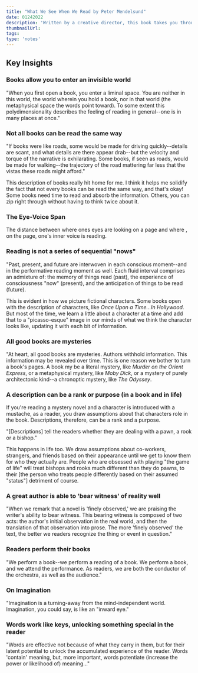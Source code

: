 ```yaml
---
title: "What We See When We Read by Peter Mendelsund"
date: 01242022
description: 'Written by a creative director, this book takes you through the ups and downs of, as the title suggests, what you see when you read. It's an interesting book with some neat ideas, but I felt it never came together. Maybe that's the point of the book, but I felt Mendelsund was trying to communicate how important it is we be aware of where the pictures in our minds come from when we read, but he never said that so directly.'
thumbnailUrl: 
tags: 
type: 'notes'
---
```


Key Insights
------------

### Books allow you to enter an invisible world

"When you first open a book, you enter a liminal space. You are neither in this world, the world wherein you hold a book, nor in that world (the metaphysical space the words point toward). To some extent this polydimensionality describes the feeling of reading in general--one is in many places at once."

### Not all books can be read the same way

"If books were like roads, some would be made for driving quickly--details are scant, and what details are there appear drab--but the velocity and torque of the narrative is exhilarating. Some books, if seen as roads, would be made for walking--the trajectory of the road mattering far less that the vistas these roads might afford."

This description of books really hit home for me. I think it helps me solidify the fact that not every books can be read the same way, and that's okay! Some books need time to read and absorb the information. Others, you can zip right through without having to think twice about it.

### The Eye-Voice Span

The distance between where ones eyes are looking on a page and where , on the page, one's inner voice is reading.

### Reading is not a series of sequential "nows"

"Past, present, and future are interwoven in each conscious moment--and in the performative reading moment as well. Each fluid interval comprises an admixture of: the memory of things read (past), the experience of consciousness "now" (present), and the anticipation of things to be read (future).

This is evident in how we picture fictional characters. Some books open with the description of characters, like *Once Upon a Time...In Hollywood*. But most of the time, we learn a little about a character at a time and add that to a "picasso-esque" image in our minds of what we think the character looks like, updating it with each bit of information.

### All good books are mysteries

"At heart, all good books are mysteries. Authors withhold information. This information may be revealed over time. This is one reason we bother to turn a book's pages. A book my be a literal mystery, like *Murder on the Orient Express*, or a metaphysical mystery, like *Moby Dick*, or a mystery of purely architectonic kind--a chronoptic mystery, like *The Odyssey*.

### A description can be a rank or purpose (in a book and in life)

If you're reading a mystery novel and a character is introduced with a mustache, as a reader, you draw assumptions about that characters role in the book. Descriptions, therefore, can be a rank and a purpose.

"[Descriptions] tell the readers whether they are dealing with a pawn, a rook or a bishop."

This happens in life too. We draw assumptions about co-workers, strangers, and friends based on their appearance until we get to know them for who they actually are. People who are obsessed with playing "the game of life" will treat bishops and rooks much different than they do pawns, to their [the person who treats people differently based on their assumed "status"] detriment of course.

### A great author is able to 'bear witness' of reality well

"When we remark that a novel is 'finely observed,' we are praising the writer's ability to bear witness. This bearing witness is composed of two acts: the author's initial observation in the real world, and then the translation of that observation into prose. The more 'finely observed' the text, the better we readers recognize the thing or event in question."

### Readers perform their books

"We perform a book--we perform a reading of a book. We perform a book, and we attend the performance. As readers, we are both the conductor of the orchestra, as well as the audience."

### On Imagination

"Imagination is a turning-away from the mind-independent world. Imagination, you could say, is like an "inward eye."

### Words work like keys, unlocking something special in the reader

"Words are effective not because of what they carry in them, but for their latent potential to unlock the accumulated experience of the reader. Words 'contain' meaning, but, more important, words potentiate (increase the power or likelihood of) meaning..."
